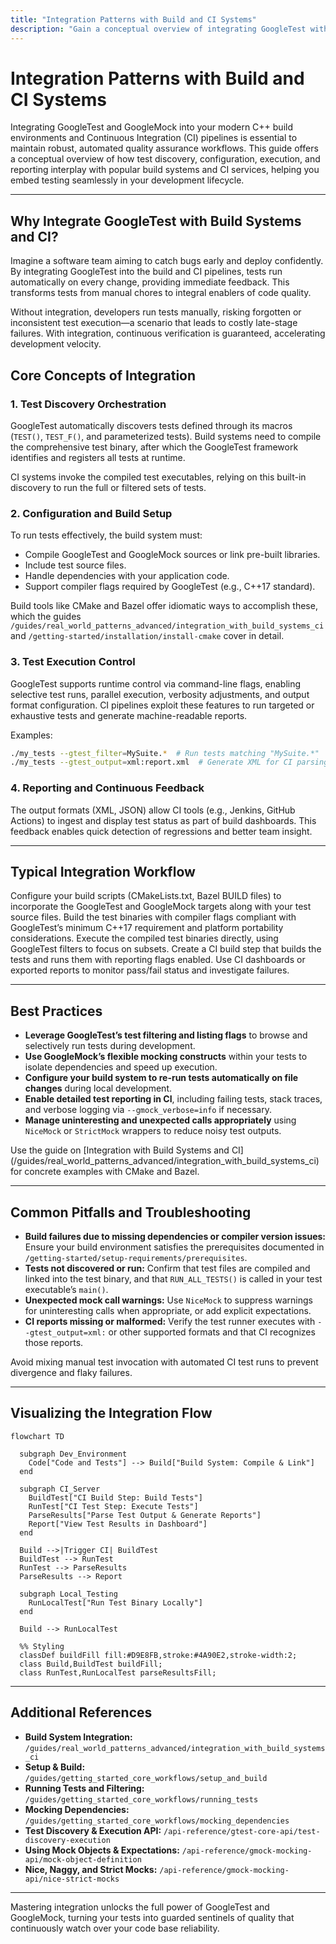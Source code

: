 ```yaml
---
title: "Integration Patterns with Build and CI Systems"
description: "Gain a conceptual overview of integrating GoogleTest with modern build systems and CI pipelines. Understand how test discovery, configuration, and reporting are orchestrated for continuous quality assurance."
---
```


# Integration Patterns with Build and CI Systems

Integrating GoogleTest and GoogleMock into your modern C++ build environments and Continuous Integration (CI) pipelines is essential to maintain robust, automated quality assurance workflows. This guide offers a conceptual overview of how test discovery, configuration, execution, and reporting interplay with popular build systems and CI services, helping you embed testing seamlessly in your development lifecycle.

---

## Why Integrate GoogleTest with Build Systems and CI?

Imagine a software team aiming to catch bugs early and deploy confidently. By integrating GoogleTest into the build and CI pipelines, tests run automatically on every change, providing immediate feedback. This transforms tests from manual chores to integral enablers of code quality.

Without integration, developers run tests manually, risking forgotten or inconsistent test execution—a scenario that leads to costly late-stage failures. With integration, continuous verification is guaranteed, accelerating development velocity.

## Core Concepts of Integration

### 1. Test Discovery Orchestration
GoogleTest automatically discovers tests defined through its macros (`TEST()`, `TEST_F()`, and parameterized tests). Build systems need to compile the comprehensive test binary, after which the GoogleTest framework identifies and registers all tests at runtime. 

CI systems invoke the compiled test executables, relying on this built-in discovery to run the full or filtered sets of tests.

### 2. Configuration and Build Setup
To run tests effectively, the build system must:

- Compile GoogleTest and GoogleMock sources or link pre-built libraries.
- Include test source files.
- Handle dependencies with your application code.
- Support compiler flags required by GoogleTest (e.g., C++17 standard).

Build tools like CMake and Bazel offer idiomatic ways to accomplish these, which the guides `/guides/real_world_patterns_advanced/integration_with_build_systems_ci` and `/getting-started/installation/install-cmake` cover in detail.

### 3. Test Execution Control
GoogleTest supports runtime control via command-line flags, enabling selective test runs, parallel execution, verbosity adjustments, and output format configuration. CI pipelines exploit these features to run targeted or exhaustive tests and generate machine-readable reports.

Examples:

```bash
./my_tests --gtest_filter=MySuite.*  # Run tests matching "MySuite.*"
./my_tests --gtest_output=xml:report.xml  # Generate XML for CI parsing
```

### 4. Reporting and Continuous Feedback
The output formats (XML, JSON) allow CI tools (e.g., Jenkins, GitHub Actions) to ingest and display test status as part of build dashboards. This feedback enables quick detection of regressions and better team insight.

---

## Typical Integration Workflow

<Steps>
<Step title="Setup Build Files">
Configure your build scripts (CMakeLists.txt, Bazel BUILD files) to incorporate the GoogleTest and GoogleMock targets along with your test source files.
</Step>
<Step title="Compile Tests">
Build the test binaries with compiler flags compliant with GoogleTest’s minimum C++17 requirement and platform portability considerations.
</Step>
<Step title="Run Tests Locally">
Execute the compiled test binaries directly, using GoogleTest filters to focus on subsets.
</Step>
<Step title="Configure CI Job">
Create a CI build step that builds the tests and runs them with reporting flags enabled.
</Step>
<Step title="Analyze Test Results">
Use CI dashboards or exported reports to monitor pass/fail status and investigate failures.
</Step>
</Steps>

---

## Best Practices

- **Leverage GoogleTest’s test filtering and listing flags** to browse and selectively run tests during development.
- **Use GoogleMock’s flexible mocking constructs** within your tests to isolate dependencies and speed up execution.
- **Configure your build system to re-run tests automatically on file changes** during local development.
- **Enable detailed test reporting in CI**, including failing tests, stack traces, and verbose logging via `--gmock_verbose=info` if necessary.
- **Manage uninteresting and unexpected calls appropriately** using `NiceMock` or `StrictMock` wrappers to reduce noisy test outputs.

<Tip>
Use the guide on [Integration with Build Systems and CI](/guides/real_world_patterns_advanced/integration_with_build_systems_ci) for concrete examples with CMake and Bazel.
</Tip>

---

## Common Pitfalls and Troubleshooting

- **Build failures due to missing dependencies or compiler version issues:** Ensure your build environment satisfies the prerequisites documented in `/getting-started/setup-requirements/prerequisites`.
- **Tests not discovered or run:** Confirm that test files are compiled and linked into the test binary, and that `RUN_ALL_TESTS()` is called in your test executable’s `main()`.
- **Unexpected mock call warnings:** Use `NiceMock` to suppress warnings for uninteresting calls when appropriate, or add explicit expectations.
- **CI reports missing or malformed:** Verify the test runner executes with `--gtest_output=xml:` or other supported formats and that CI recognizes those reports.

<Warning>
Avoid mixing manual test invocation with automated CI test runs to prevent divergence and flaky failures.
</Warning>

---

## Visualizing the Integration Flow

```mermaid
flowchart TD

  subgraph Dev_Environment
    Code["Code and Tests"] --> Build["Build System: Compile & Link"]
  end

  subgraph CI_Server
    BuildTest["CI Build Step: Build Tests"]
    RunTest["CI Test Step: Execute Tests"]
    ParseResults["Parse Test Output & Generate Reports"]
    Report["View Test Results in Dashboard"]
  end

  Build -->|Trigger CI| BuildTest
  BuildTest --> RunTest
  RunTest --> ParseResults
  ParseResults --> Report

  subgraph Local_Testing
    RunLocalTest["Run Test Binary Locally"]
  end

  Build --> RunLocalTest

  %% Styling
  classDef buildFill fill:#D9E8FB,stroke:#4A90E2,stroke-width:2;
  class Build,BuildTest buildFill;
  class RunTest,RunLocalTest parseResultsFill;

```

---

## Additional References

- **Build System Integration:** `/guides/real_world_patterns_advanced/integration_with_build_systems_ci`
- **Setup & Build:** `/guides/getting_started_core_workflows/setup_and_build`
- **Running Tests and Filtering:** `/guides/getting_started_core_workflows/running_tests`
- **Mocking Dependencies:** `/guides/getting_started_core_workflows/mocking_dependencies`
- **Test Discovery & Execution API:** `/api-reference/gtest-core-api/test-discovery-execution`
- **Using Mock Objects & Expectations:** `/api-reference/gmock-mocking-api/mock-object-definition`
- **Nice, Naggy, and Strict Mocks:** `/api-reference/gmock-mocking-api/nice-strict-mocks`

---

Mastering integration unlocks the full power of GoogleTest and GoogleMock, turning your tests into guarded sentinels of quality that continuously watch over your code base reliability.


